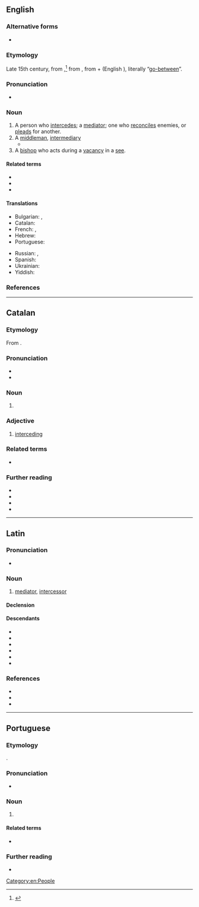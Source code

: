 ==English==

===Alternative forms===
* {{l|en|intercessour}} {{qualifier|obsolete}}

===Etymology===
Late 15th century, from {{uder|en|la|intercessor}},<ref>{{R:Online Etymology Dictionary}}</ref> from {{uder|en|la|intercēdō}}, from {{m|la|inter||between}} + {{m|la|cēdō||I go}} (English {{m|en|cede}}), literally “[[go-between]]”.

===Pronunciation===
* {{IPA|en|/ˈɪntə(ɹ)ˌsɛsə(ɹ)/}}

===Noun===
{{en-noun}}

# A person who [[intercede]]s; a [[mediator]]; one who [[reconcile]]s enemies, or [[plead]]s for another.
# A [[middleman]], [[intermediary]]
#* {{quote-book|1=en|year=1894|author=James George Frazer|authorlink=James George Frazer|title=The Golden Bough|url=http://www.gutenberg.org/files/41082/41082-pdf.pdf|passage=Kings were revered, in many cases not merely as priests, that is, as '''intercessors''' between man and god, but as themselves gods}}
# A [[bishop]] who acts during a [[vacancy]] in a [[see]].

====Related terms====
* {{l|en|intercede}}
* {{l|en|intercession}}
* {{l|en|intercessory}}

====Translations====
{{trans-top|one who intercedes}}
* Bulgarian: {{t+|bg|посредник|m}}, {{t+|bg|застъпник|m}}
* Catalan: {{t|ca|intercessor|m}}
* French: {{t+|fr|intercesseur|m}}, {{t+|fr|intercessrice|f}}
* Hebrew: {{t|he|שְׁתַדְּלָן|m|tr=sh'tadlán}}
* Portuguese: {{t+|pt|intercessor|m}}
{{trans-mid}}
* Russian: {{t+|ru|посре́дник|m}}, {{t+|ru|посре́дница|f}}
* Spanish: {{t|es|intercesor|m}}
* Ukrainian: {{t|uk|заступник|m}}
* Yiddish: {{t|yi|שתּדלן|m|tr=shtadlen}}
{{trans-bottom}}

===References===
<references/>

[[Category:en:People]]

----

==Catalan==

===Etymology===
From {{der|ca|la|intercessor}}.

===Pronunciation===
* {{ca-IPA}}
* {{hyphenation|ca|in|ter|ces|sor}}

===Noun===
{{ca-noun|m|f=intercessora}}

# {{l|en|intercessor}} {{gloss|one who intercedes}}

===Adjective===
{{ca-adj}}

# [[interceding]] {{gloss|that intercedes}}

===Related terms===
* {{l|ca|intercedir}}

===Further reading===
* {{R:IEC2}}
* {{R:GDLC}}
* {{R:DNV}}
* {{R:DCVB}}

----

==Latin==

===Pronunciation===
* {{la-IPA|intercessor}}

===Noun===
{{la-noun|intercessor<3>|f=intercestrīx}}

# [[mediator]], [[#English|intercessor]]

====Declension====
{{la-ndecl|intercessor<3>}}

====Descendants====
{{top3}}
* {{desc|ca|intercessor}}
* {{desc|gl|intercesor}}
* {{desc|it|intercessore}}
* {{desc|oc|intercessor}}
* {{desc|pt|intercessor}}
* {{desc|es|intercesor}}
{{bottom}}

===References===
* {{R:L&S}}
* {{R:Elementary Lewis}}
* {{R:du Cange}}

----

==Portuguese==

===Etymology===
{{bor+|pt|la|intercessor|intercessōrem}}.

===Pronunciation===
{{pt-IPA}}
* {{hyphenation|pt|in|ter|ces|sor}}

===Noun===
{{pt-noun|m|f=+}}

# {{l|en|intercessor}} {{gloss|one who intercedes}}

====Related terms====
* {{l|pt|interceder}}

===Further reading===
* {{R:pt:Priberam}}